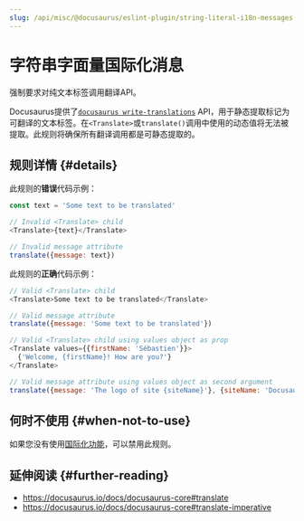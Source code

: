 ```yaml
---
slug: /api/misc/@docusaurus/eslint-plugin/string-literal-i18n-messages
---
```


# 字符串字面量国际化消息

强制要求对纯文本标签调用翻译API。

Docusaurus提供了[`docusaurus write-translations`](../../../cli.mdx#docusaurus-write-translations-sitedir) API，用于静态提取标记为可翻译的文本标签。在`<Translate>`或`translate()`调用中使用的动态值将无法被提取。此规则将确保所有翻译调用都是可静态提取的。

## 规则详情 {#details}

此规则的**错误**代码示例：

```js
const text = 'Some text to be translated'

// Invalid <Translate> child
<Translate>{text}</Translate>

// Invalid message attribute
translate({message: text})
```

此规则的**正确**代码示例：

```js
// Valid <Translate> child
<Translate>Some text to be translated</Translate>

// Valid message attribute
translate({message: 'Some text to be translated'})

// Valid <Translate> child using values object as prop
<Translate values={{firstName: 'Sébastien'}}>
  {'Welcome, {firstName}! How are you?'}
</Translate>

// Valid message attribute using values object as second argument
translate({message: 'The logo of site {siteName}'}, {siteName: 'Docusaurus'})
```

## 何时不使用 {#when-not-to-use}

如果您没有使用[国际化功能](../../../i18n/i18n-introduction.mdx)，可以禁用此规则。

## 延伸阅读 {#further-reading}

- https://docusaurus.io/docs/docusaurus-core#translate
- https://docusaurus.io/docs/docusaurus-core#translate-imperative